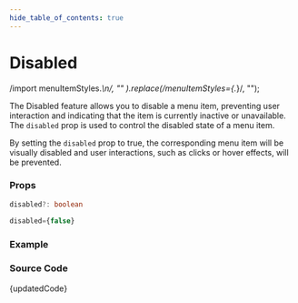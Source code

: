 ```yaml
---
hide_table_of_contents: true
---
```



# Disabled

  /import menuItemStyles.*\n/,
  ""
).replace(/menuItemStyles={.*}/, "");

The Disabled feature allows you to disable a menu item, preventing user interaction and indicating that the item is currently inactive or unavailable. The `disabled` prop is used to control the disabled state of a menu item.

By setting the `disabled` prop to true, the corresponding menu item will be visually disabled and user interactions, such as clicks or hover effects, will be prevented.

### Props

```ts noCopy
disabled?: boolean
```

```ts noCopy title='Default Value'
disabled={false}
```

### Example

<BrowserWindow url="/horizontal-menu/menu-item/disabled">
  <Provider>
    <Disabled />
  </Provider>
</BrowserWindow>

### Source Code

<TsToJsCodeSnippet>{updatedCode}</TsToJsCodeSnippet>
